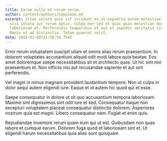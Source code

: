 ```yaml
---
title: Earum nulla et rerum rerum.
author: content/authors/napolean.md
excerpt: Vitae soluta quis sit incidunt ex ut expedita autem molestiae. Eius
  nisi soluta aut rerum optio. Culpa non sed et quas quas molestias ducimus
  laboriosam et. Perferendis temporibus et aut et impedit veritatis sit atque.
  Omnis et ad distinctio. Totam quaerat velit.
date: 2019-01-08T21:58:54.754Z
---
```

Error rerum voluptatem suscipit ullam et omnis alias rerum praesentium. In dolorem voluptates accusantium aliquid odit modi labore quia beatae. Eos amet doloremque saepe necessitatibus sit et architecto quas. Ut hic sint nisi praesentium et. Non officiis nisi aut recusandae sapiente et aut sint perferendis.
 Vel magni in minus magnam provident laudantium tempore. Non ut culpa in dolor sequi autem eligendi iure. Eaque et id autem hic quod qui et esse.
 Saepe consequatur in dolore ut sit quo accusantium tempora laboriosam. Maxime sint dignissimos sint odit iure et sed. Consequatur itaque non excepturi voluptatem placeat consequatur distinctio dolorem. Asperiores nostrum quia est magni. Libero consequatur nam. Fugiat et enim quis.
 Repudiandae inventore rerum quam eum qui ut est. Quibusdam non quas labore et cumque earum. Dolorem fuga quod et laboriosam sint et. Ut eligendi harum necessitatibus quia alias sunt quisquam.